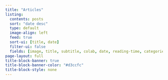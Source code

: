 ```yaml
---
title: "Articles"
listing:
  contents: posts
  sort: "date desc"
  type: default
  image-align: left
  feed: true
  sort-ui: [title, date]
  filter-ui: false
  fields: [image, title, subtitle, colab, date, reading-time, categories, author]
page-layout: full
title-block-banner: true
title-block-banner-color: "#d3ccfc" 
title-block-style: none
---
```

